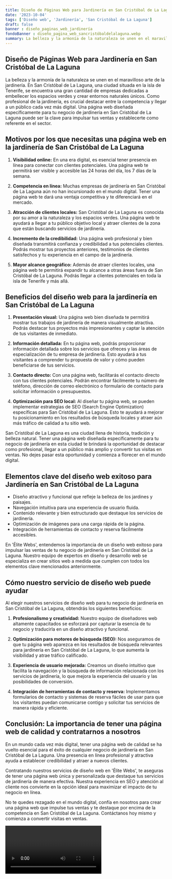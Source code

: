 ```yaml
---
title: Diseño de Páginas Web para Jardinería en San Cristóbal de La Laguna
date: '2023-10-04'
tags: ['Diseño web', 'Jardinería', 'San Cristóbal de La Laguna']
draft: false
banner : diseño_paginas_web_jardinería
fondoBanner : diseño_pagina_web_sancristóbaldelalaguna.webp
summary: La belleza y la armonía de la naturaleza se unen en el maravilloso arte de la jardinería. En San Cristóbal de La Laguna, una ciudad situada en la isla de Tenerife, se encuentra una gran cantidad de empresas dedicadas a embellecer los espacios verdes y crear entornos naturales únicos. Como profesional de la jardinería, es crucial destacar entre la competencia y llegar a un público cada vez más digital. Una página web diseñada específicamente para tu negocio de jardinería en San Cristóbal de La Laguna puede ser la clave para impulsar tus ventas y establecerte como referente en el sector.
---
```


## Diseño de Páginas Web para Jardinería en San Cristóbal de La Laguna

La belleza y la armonía de la naturaleza se unen en el maravilloso arte de la jardinería. En San Cristóbal de La Laguna, una ciudad situada en la isla de Tenerife, se encuentra una gran cantidad de empresas dedicadas a embellecer los espacios verdes y crear entornos naturales únicos. Como profesional de la jardinería, es crucial destacar entre la competencia y llegar a un público cada vez más digital. Una página web diseñada específicamente para tu negocio de jardinería en San Cristóbal de La Laguna puede ser la clave para impulsar tus ventas y establecerte como referente en el sector.

## Motivos por los que necesitas una página web en la jardinería de San Cristóbal de La Laguna

1. **Visibilidad online:** En una era digital, es esencial tener presencia en línea para conectar con clientes potenciales. Una página web te permitirá ser visible y accesible las 24 horas del día, los 7 días de la semana.

2. **Competencia en línea:** Muchas empresas de jardinería en San Cristóbal de La Laguna aún no han incursionado en el mundo digital. Tener una página web te dará una ventaja competitiva y te diferenciará en el mercado.

3. **Atracción de clientes locales:** San Cristóbal de La Laguna es conocida por su amor a la naturaleza y los espacios verdes. Una página web te ayudará a llegar a tu público objetivo local y atraer clientes de la zona que están buscando servicios de jardinería.

4. **Incremento de la credibilidad:** Una página web profesional y bien diseñada transmitirá confianza y credibilidad a tus potenciales clientes. Podrás mostrar tus proyectos anteriores, testimonios de clientes satisfechos y tu experiencia en el campo de la jardinería.

5. **Mayor alcance geográfico:** Además de atraer clientes locales, una página web te permitirá expandir tu alcance a otras áreas fuera de San Cristóbal de La Laguna. Podrás llegar a clientes potenciales en toda la isla de Tenerife y más allá.

## Beneficios del diseño web para la jardinería en San Cristóbal de La Laguna

1. **Presentación visual:** Una página web bien diseñada te permitirá mostrar tus trabajos de jardinería de manera visualmente atractiva. Podrás destacar tus proyectos más impresionantes y captar la atención de tus visitantes de inmediato.

2. **Información detallada:** En tu página web, podrás proporcionar información detallada sobre los servicios que ofreces y las áreas de especialización de tu empresa de jardinería. Esto ayudará a tus visitantes a comprender tu propuesta de valor y cómo pueden beneficiarse de tus servicios.

3. **Contacto directo:** Con una página web, facilitarás el contacto directo con tus clientes potenciales. Podrán encontrar fácilmente tu número de teléfono, dirección de correo electrónico o formulario de contacto para solicitar información o presupuestos.

4. **Optimización para SEO local:** Al diseñar tu página web, se pueden implementar estrategias de SEO (Search Engine Optimization) específicas para San Cristóbal de La Laguna. Esto te ayudará a mejorar tu posicionamiento en los resultados de búsqueda locales y atraer aún más tráfico de calidad a tu sitio web.

San Cristóbal de La Laguna es una ciudad llena de historia, tradición y belleza natural. Tener una página web diseñada específicamente para tu negocio de jardinería en esta ciudad te brindará la oportunidad de destacar como profesional, llegar a un público más amplio y convertir tus visitas en ventas. No dejes pasar esta oportunidad y comienza a florecer en el mundo digital.

<GifSeo />

<Cta />

## Elementos clave del diseño web exitoso para Jardinería en San Cristóbal de La Laguna

- Diseño atractivo y funcional que refleje la belleza de los jardines y paisajes.
- Navegación intuitiva para una experiencia de usuario fluida.
- Contenido relevante y bien estructurado que destaque los servicios de jardinería.
- Optimización de imágenes para una carga rápida de la página.
- Integración de herramientas de contacto y reserva fácilmente accesibles.

En 'Élite Webs', entendemos la importancia de un diseño web exitoso para impulsar las ventas de tu negocio de jardinería en San Cristóbal de La Laguna. Nuestro equipo de expertos en diseño y desarrollo web se especializa en crear sitios web a medida que cumplen con todos los elementos clave mencionados anteriormente.

## Cómo nuestro servicio de diseño web puede ayudar

Al elegir nuestros servicios de diseño web para tu negocio de jardinería en San Cristóbal de La Laguna, obtendrás los siguientes beneficios:

1. **Profesionalismo y creatividad:** Nuestro equipo de diseñadores web altamente capacitados se esforzará por capturar la esencia de tu negocio y traducirla en un diseño atractivo y funcional.

2. **Optimización para motores de búsqueda (SEO):** Nos aseguramos de que tu página web aparezca en los resultados de búsqueda relevantes para jardinería en San Cristóbal de La Laguna, lo que aumenta la visibilidad y atrae tráfico calificado.

3. **Experiencia de usuario mejorada:** Creamos un diseño intuitivo que facilita la navegación y la búsqueda de información relacionada con los servicios de jardinería, lo que mejora la experiencia del usuario y las posibilidades de conversión.

4. **Integración de herramientas de contacto y reserva:** Implementamos formularios de contacto y sistemas de reserva fáciles de usar para que los visitantes puedan comunicarse contigo y solicitar tus servicios de manera rápida y eficiente.

## Conclusión: La importancia de tener una página web de calidad y contratarnos a nosotros

En un mundo cada vez más digital, tener una página web de calidad se ha vuelto esencial para el éxito de cualquier negocio de jardinería en San Cristóbal de La Laguna. Una presencia en línea profesional y atractiva ayuda a establecer credibilidad y atraer a nuevos clientes.

Contratando nuestros servicios de diseño web en 'Élite Webs', te aseguras de tener una página web única y personalizada que destaque tus servicios de jardinería de manera efectiva. Nuestra experiencia en SEO y atención al cliente nos convierte en la opción ideal para maximizar el impacto de tu negocio en línea.

No te quedes rezagado en el mundo digital, confía en nosotros para crear una página web que impulse tus ventas y te destaque por encima de la competencia en San Cristóbal de La Laguna. Contáctanos hoy mismo y comienza a convertir visitas en ventas.

<Video />

<CtaBot job='Jardinería' city='San Cristóbal de La Laguna'/>

<Gmaps query='San Cristóbal de La Laguna+españa+maps' />